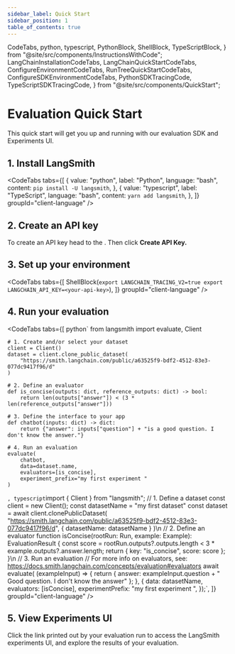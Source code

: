 ```yaml
---
sidebar_label: Quick Start
sidebar_position: 1
table_of_contents: true
---
```


  CodeTabs,
  python,
  typescript,
  PythonBlock,
  ShellBlock,
  TypeScriptBlock,
} from "@site/src/components/InstructionsWithCode";
  LangChainInstallationCodeTabs,
  LangChainQuickStartCodeTabs,
  ConfigureEnvironmentCodeTabs,
  RunTreeQuickStartCodeTabs,
  ConfigureSDKEnvironmentCodeTabs,
  PythonSDKTracingCode,
  TypeScriptSDKTracingCode,
} from "@site/src/components/QuickStart";

# Evaluation Quick Start

This quick start will get you up and running with our evaluation SDK and Experiments UI.

## 1. Install LangSmith

<CodeTabs
  tabs={[
    {
      value: "python",
      label: "Python",
      language: "bash",
      content: `pip install -U langsmith`,
    },
    {
      value: "typescript",
      label: "TypeScript",
      language: "bash",
      content: `yarn add langsmith`,
    },
  ]}
  groupId="client-language"
/>

## 2. Create an API key

To create an API key head to the <RegionalUrl text='Settings page' suffix='/settings' />. Then click **Create API Key.**

## 3. Set up your environment

<CodeTabs
  tabs={[
    ShellBlock(`export LANGCHAIN_TRACING_V2=true
export LANGCHAIN_API_KEY=<your-api-key>`),
  ]}
  groupId="client-language"
/>

## 4. Run your evaluation

<CodeTabs
  tabs={[
    python`
    from langsmith import evaluate, Client

    # 1. Create and/or select your dataset
    client = Client()
    dataset = client.clone_public_dataset(
        "https://smith.langchain.com/public/a63525f9-bdf2-4512-83e3-077dc9417f96/d"
    )

    # 2. Define an evaluator
    def is_concise(outputs: dict, reference_outputs: dict) -> bool:
        return len(outputs["answer"]) < (3 * len(reference_outputs["answer"]))

    # 3. Define the interface to your app
    def chatbot(inputs: dict) -> dict:
        return {"answer": inputs["question"] + "is a good question. I don't know the answer."}

    # 4. Run an evaluation
    evaluate(
        chatbot,
        data=dataset.name,
        evaluators=[is_concise],
        experiment_prefix="my first experiment "
    )
`,
    typescript`import { Client } from "langsmith";
// 1. Define a dataset
const client = new Client();
const datasetName = "my first dataset"
const dataset = await client.clonePublicDataset(
"https://smith.langchain.com/public/a63525f9-bdf2-4512-83e3-077dc9417f96/d",
{ datasetName: datasetName }
)\n
// 2. Define an evaluator
function isConcise(rootRun: Run, example: Example): EvaluationResult {
const score = rootRun.outputs?.outputs.length < 3 \* example.outputs?.answer.length;
return { key: "is_concise", score: score };
}\n
// 3. Run an evaluation
// For more info on evaluators, see: https://docs.smith.langchain.com/concepts/evaluation#evaluators
await evaluate(
(exampleInput) => {
return {
answer: exampleInput.question + " Good question. I don't know the answer"
};
}, {
data: datasetName,
evaluators: [isConcise],
experimentPrefix: "my first experiment ",
});`,
  ]}
  groupId="client-language"
/>

## 5. View Experiments UI

Click the link printed out by your evaluation run to access the LangSmith experiments UI,
and explore the results of your evaluation.
